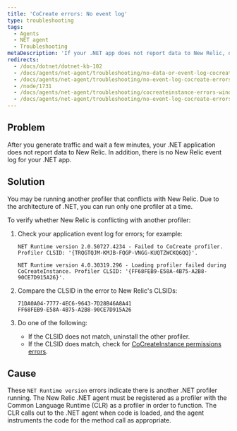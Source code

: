```yaml
---
title: 'CoCreate errors: No event log'
type: troubleshooting
tags:
  - Agents
  - NET agent
  - Troubleshooting
metaDescription: 'If your .NET app does not report data to New Relic, or if it does not have an event log, check for profiler conflicts.'
redirects:
  - /docs/dotnet/dotnet-kb-102
  - /docs/agents/net-agent/troubleshooting/no-data-or-event-log-cocreate-errors
  - /docs/agents/net-agent/troubleshooting/no-event-log-cocreate-errors
  - /node/1731
  - /docs/agents/net-agent/troubleshooting/cocreateinstance-errors-windows-application-event-logs-net
  - /docs/agents/net-agent/troubleshooting/no-event-log-cocreate-errors-net
---
```


## Problem

After you generate traffic and wait a few minutes, your .NET application does not report data to New Relic. In addition, there is no New Relic event log for your .NET app.

## Solution

You may be running another profiler that conflicts with New Relic. Due to the architecture of .NET, you can run only one profiler at a time.

To verify whether New Relic is conflicting with another profiler:

1. Check your application event log for errors; for example:

   ```
   NET Runtime version 2.0.50727.4234 - Failed to CoCreate profiler. Profiler CLSID: '{TRQGTQJM-KMJB-FQGP-VNGG-KUQTZWCKQ6QQ}'.
   ```

   ```
   NET Runtime version 4.0.30319.296 - Loading profiler failed during CoCreateInstance. Profiler CLSID: '{FF68FEB9-E58A-4B75-A2B8-90CE7D915A26}'.
   ```
2. Compare the CLSID in the error to New Relic's CLSIDs:

   ```
   71DA0A04-7777-4EC6-9643-7D28B46A8A41
   FF68FEB9-E58A-4B75-A2B8-90CE7D915A26
   ```
3. Do one of the following:

   * If the CLSID does not match, uninstall the other profiler.
   * If the CLSID does match, check for [CoCreateInstance permissions errors](/docs/agents/net-agent/troubleshooting/cocreateinstance-errors-no-profiler-log).

## Cause

These `NET Runtime version` errors indicate there is another .NET profiler running. The New Relic .NET agent must be registered as a profiler with the Common Language Runtime (CLR) as a profiler in order to function. The CLR calls out to the .NET agent when code is loaded, and the agent instruments the code for the method call as appropriate.
